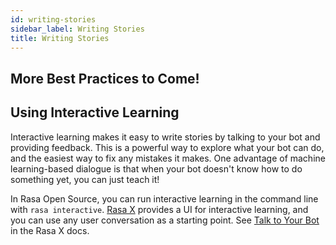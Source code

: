 ```yaml
---
id: writing-stories
sidebar_label: Writing Stories
title: Writing Stories
---
```


<a aria-hidden="true" tabIndex="-1" className="anchor enhancedAnchor" id="interactive-learning"></a>

<!-- TODO add best practices -->

## More Best Practices to Come!

## Using Interactive Learning

Interactive learning makes it easy to write stories by talking to your bot and providing feedback.
This is a powerful way to explore what your bot can do, and the easiest way to fix any mistakes
it makes. One advantage of machine learning-based dialogue is that when
your bot doesn't know how to do something yet, you can just teach it!

In Rasa Open Source, you can run interactive learning in the command line with `rasa interactive`.
[Rasa X](http://rasa.com/docs/rasa-x) provides a UI for interactive learning, and you can use any user conversation
as a starting point. See [Talk to Your Bot](https://rasa.com/docs/rasa-x/user-guide/share-assistant/#talk-to-your-bot)
in the Rasa X docs.

<!-- TODO info about using interactive learning locally, can come from old docs -->